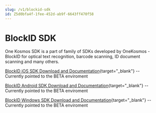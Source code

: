 ```yaml
---
slug: /v1/blockid-sdk
id: Z5d0bfa4f-1fee-452d-ab9f-6643ff470f58
---
```

# BlockID SDK
One Kosmos SDK is a part of family of SDKs developed by OneKosmos - BlockID for optical text recognition, barcode scanning, ID document scanning and many others. 

[BlockID iOS SDK Download and Documentation](http://testconsole.onekosmos.com/default/admin/license_keys/ios_api_docs){target="_blank"}   -- Currently pointed to the BETA enviroment

[BlockID Android SDK Download and Documentation](http://testconsole.onekosmos.com/default/admin/license_keys/android_api_docs){target="_blank"} -- Currently pointed to the BETA enviroment

[BlockID Windows SDK Download and Documentation](http://testconsole.onekosmos.com/default/admin/license_keys/windows_api_docs){target="_blank"} -- Currently pointed to the BETA enviroment


